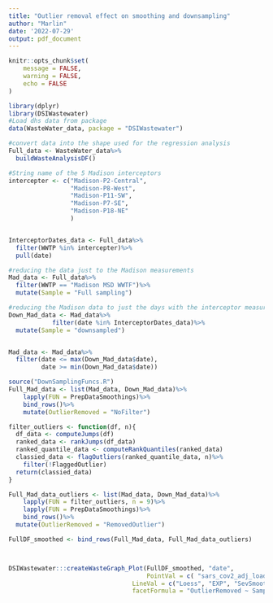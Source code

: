 ```yaml
---
title: "Outlier removal effect on smoothing and downsampling"
author: "Marlin"
date: '2022-07-29'
output: pdf_document
---
```


```r
knitr::opts_chunk$set(
	message = FALSE,
	warning = FALSE,
	echo = FALSE
)
```


```r
library(dplyr)
library(DSIWastewater)
#Load dhs data from package
data(WasteWater_data, package = "DSIWastewater")

#convert data into the shape used for the regression analysis
Full_data <- WasteWater_data%>%
  buildWasteAnalysisDF()

#String name of the 5 Madison interceptors
intercepter <- c("Madison-P2-Central",
                 "Madison-P8-West",
                 "Madison-P11-SW",
                 "Madison-P7-SE",
                 "Madison-P18-NE"
                 )


InterceptorDates_data <- Full_data%>%
  filter(WWTP %in% intercepter)%>%
  pull(date)

#reducing the data just to the Madison measurements
Mad_data <- Full_data%>%
  filter(WWTP == "Madison MSD WWTF")%>%
  mutate(Sample = "Full sampling")

#reducing the Madison data to just the days with the interceptor measurement
Down_Mad_data <- Mad_data%>%
            filter(date %in% InterceptorDates_data)%>%
  mutate(Sample = "downsampled")


Mad_data <- Mad_data%>%
  filter(date <= max(Down_Mad_data$date),
         date >= min(Down_Mad_data$date))
```

```r
source("DownSamplingFuncs.R")
Full_Mad_data <- list(Mad_data, Down_Mad_data)%>%
    lapply(FUN = PrepDataSmoothings)%>%
    bind_rows()%>%
    mutate(OutlierRemoved = "NoFilter")

```

```r
filter_outliers <- function(df, n){
  df_data <- computeJumps(df)
  ranked_data <- rankJumps(df_data)
  ranked_quantile_data <- computeRankQuantiles(ranked_data)
  classied_data <- flagOutliers(ranked_quantile_data, n)%>%
    filter(!FlaggedOutlier)
  return(classied_data)
}

Full_Mad_data_outliers <- list(Mad_data, Down_Mad_data)%>%
    lapply(FUN = filter_outliers, n = 9)%>%
    lapply(FUN = PrepDataSmoothings)%>%
    bind_rows()%>%
  mutate(OutlierRemoved = "RemovedOutlier")
```


```r
FullDF_smoothed <- bind_rows(Full_Mad_data, Full_Mad_data_outliers)



DSIWastewater:::createWasteGraph_Plot(FullDF_smoothed, "date",
                                      PointVal = c( "sars_cov2_adj_load_log10"),
                                  LineVal = c("Loess", "EXP", "SevSmooth"),
                                  facetFormula = "OutlierRemoved ~ Sample")
```